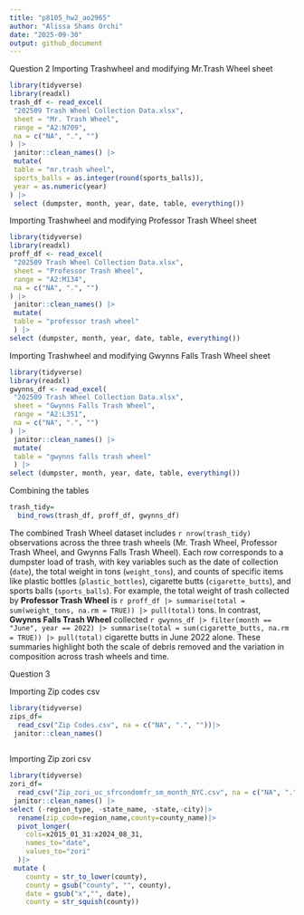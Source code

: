 ```yaml
---
title: "p8105_hw2_ao2965"
author: "Alissa Shams Orchi"
date: "2025-09-30"
output: github_document
---
```

Question 2
Importing Trashwheel and modifying Mr.Trash Wheel sheet

```r
library(tidyverse)
library(readxl)
trash_df <- read_excel(
 "202509 Trash Wheel Collection Data.xlsx",
 sheet = "Mr. Trash Wheel",
 range = "A2:N709",
 na = c("NA", ".", "")
) |>
 janitor::clean_names() |>
 mutate(
 table = "mr.trash wheel", 
 sports_balls = as.integer(round(sports_balls)),
 year = as.numeric(year)
) |>
 select (dumpster, month, year, date, table, everything())
```

Importing Trashwheel and modifying Professor Trash Wheel sheet

```r
library(tidyverse)
library(readxl)
proff_df <- read_excel(
 "202509 Trash Wheel Collection Data.xlsx",
 sheet = "Professor Trash Wheel",
 range = "A2:M134",
 na = c("NA", ".", "")
) |>
 janitor::clean_names() |>
 mutate(
 table = "professor trash wheel"
 ) |>
select (dumpster, month, year, date, table, everything())
```
Importing Trashwheel and modifying Gwynns Falls Trash Wheel sheet
```r
library(tidyverse)
library(readxl)
gwynns_df <- read_excel(
 "202509 Trash Wheel Collection Data.xlsx",
 sheet = "Gwynns Falls Trash Wheel",
 range = "A2:L351",
 na = c("NA", ".", "")
) |>
 janitor::clean_names() |>
 mutate(
 table = "gwynns falls trash wheel"
 ) |>
select (dumpster, month, year, date, table, everything())
```

Combining the tables
```r
trash_tidy=
  bind_rows(trash_df, proff_df, gwynns_df)
```
The combined Trash Wheel dataset includes `r nrow(trash_tidy)` observations across the three trash wheels (Mr. Trash Wheel, Professor Trash Wheel, and Gwynns Falls Trash Wheel). Each row corresponds to a dumpster load of trash, with key variables such as the date of collection (`date`), the total weight in tons (`weight_tons`), and counts of specific items like plastic bottles (`plastic_bottles`), cigarette butts (`cigarette_butts`), and sports balls (`sports_balls`). For example, the total weight of trash collected by **Professor Trash Wheel** is `r proff_df |> summarise(total = sum(weight_tons, na.rm = TRUE)) |> pull(total)` tons. In contrast, **Gwynns Falls Trash Wheel** collected `r gwynns_df |> filter(month == "June", year == 2022) |> summarise(total = sum(cigarette_butts, na.rm = TRUE)) |> pull(total)` cigarette butts in June 2022 alone. These summaries highlight both the scale of debris removed and the variation in composition across trash wheels and time.

Question 3

Importing Zip codes csv
```r
library(tidyverse)
zips_df=
  read_csv("Zip Codes.csv", na = c("NA", ".", ""))|>
 janitor::clean_names() 
  
```
Importing Zip zori csv
```r
library(tidyverse)
zori_df=
  read_csv("Zip_zori_uc_sfrcondomfr_sm_month_NYC.csv", na = c("NA", ".", ""))|>
 janitor::clean_names() |>
select (-region_type, -state_name, -state,-city)|>
  rename(zip_code=region_name,county=county_name)|>
  pivot_longer(
    cols=x2015_01_31:x2024_08_31,
    names_to="date",
    values_to="zori"
  )|>
 mutate (
    county = str_to_lower(county),       
    county = gsub("county", "", county), 
    date = gsub("x","", date),
    county = str_squish(county))
```


